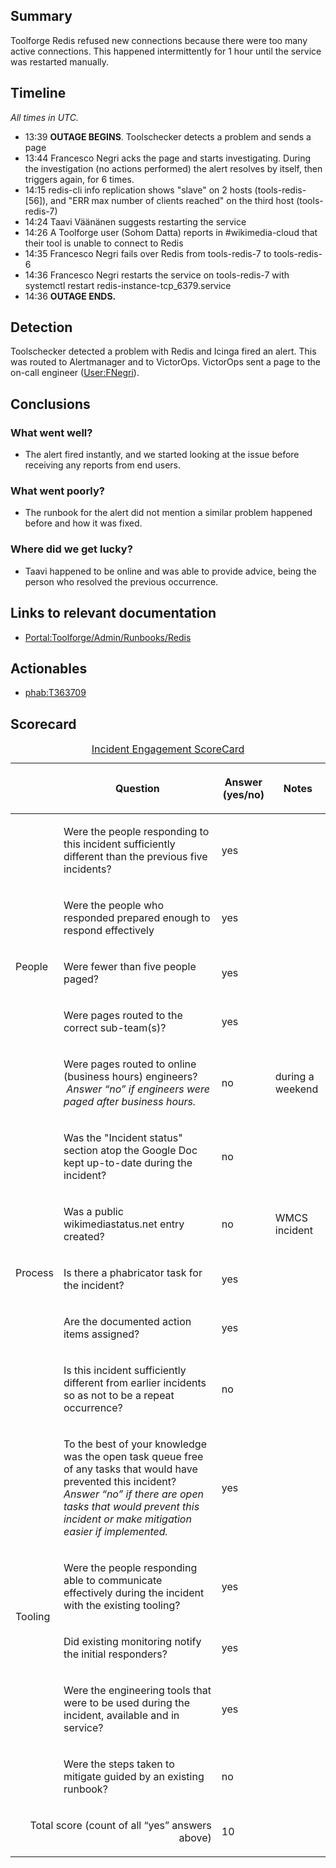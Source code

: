 {{irdoc|status=final}}

== Summary ==
{{Incident scorecard
| task = T363709
| paged-num = 1
| responders-num = 2
| coordinators = [[User:FNegri]]
| start = 2024-04-28 13:39
| end = 2024-04-28 14:36
| metrics = No relevant SLOs exist
| impact = Toolforge tools using Redis suffered intermittent connection errors for the duration of the incident.
}}

Toolforge Redis refused new connections because there were too many active connections. This happened intermittently for 1 hour until the service was restarted manually.

{{TOC|align=right}}

==Timeline==
''All times in UTC.''

* 13:39 '''OUTAGE BEGINS'''. Toolschecker detects a problem and sends a page
* 13:44 Francesco Negri acks the page and starts investigating. During the investigation (no actions performed) the alert resolves by itself, then triggers again, for 6 times.
* 14:15 redis-cli info replication shows "slave" on 2 hosts (tools-redis-[56]), and "ERR max number of clients reached" on the third host (tools-redis-7)
* 14:24 Taavi Väänänen suggests restarting the service
* 14:26 A Toolforge user (Sohom Datta) reports in #wikimedia-cloud that their tool is unable to connect to Redis
* 14:35 Francesco Negri fails over Redis from tools-redis-7 to tools-redis-6
* 14:36 Francesco Negri restarts the service on tools-redis-7 with systemctl restart redis-instance-tcp_6379.service
* 14:36 '''OUTAGE ENDS.'''

==Detection==
Toolschecker detected a problem with Redis and Icinga fired an alert. This was routed to Alertmanager and to VictorOps. VictorOps sent a page to the on-call engineer ([[User:FNegri]]).

==Conclusions ==

===What went well?===

* The alert fired instantly, and we started looking at the issue before receiving any reports from end users.

===What went poorly?===

* The runbook for the alert did not mention a similar problem happened before and how it was fixed.

===Where did we get lucky?===

* Taavi happened to be online and was able to provide advice, being the person who resolved the previous occurrence.

==Links to relevant documentation==

* [[Portal:Toolforge/Admin/Runbooks/Redis]]

==Actionables==

* {{done}} [[phab:T363709]]

==Scorecard==
{| class="wikitable"
|+[[Incident Scorecard|Incident Engagement  ScoreCard]]
!
!Question
!Answer
(yes/no)
!Notes
|-
! rowspan="5" |People
|Were the people responding to this incident sufficiently different than the previous five incidents? 
|yes
|
|-
|Were the people who responded prepared enough to respond effectively
|yes
|
|-
|Were fewer than five people paged?
|yes
|
|-
|Were pages routed to the correct sub-team(s)?
|yes
|
|-
|Were pages routed to online (business hours) engineers?  ''Answer “no” if engineers were paged after business hours.''
|no
|during a weekend
|-
! rowspan="5" |Process
|Was the "Incident status" section atop the Google Doc kept up-to-date during the incident?
|no
|
|-
| Was a public wikimediastatus.net entry created? 
|no
|WMCS incident
|-
|Is there a phabricator task for the incident?
|yes
|
|-
|Are the documented action items assigned?
|yes
|
|-
|Is this incident sufficiently different from earlier incidents so as not to be a repeat occurrence? 
|no
|
|-
! rowspan="5" |Tooling
|To the best of your knowledge was the open task queue free of any tasks that would have prevented this incident? ''Answer “no” if there are'' ''open tasks that would prevent this incident or make mitigation easier if implemented.''
|yes
|
|-
| Were the people responding able to communicate effectively during the incident with the existing tooling?
|yes
|
|-
|Did existing monitoring notify the initial responders?
|yes
|
|-
|Were the engineering tools that were to be used during the incident, available and in service? 
|yes
|
|-
|Were the steps taken to mitigate guided by an existing runbook?
|no
|
|-
! colspan="2" align="right" |Total score (count of all “yes” answers above)
|10
|
|}
